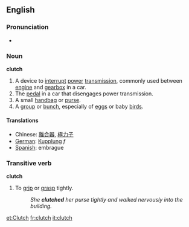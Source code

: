 ==English==

===Pronunciation===
*{{audio|en-us-clutch.ogg|Audio (US)}}

===Noun===
'''clutch'''
#A device to [[interrupt]] [[power]] [[transmission]], commonly used between [[engine]] and [[gearbox]] in a car.
#The [[pedal]] in a car that disengages power transmission.
#A small [[handbag]] or [[purse]].
#A [[group]] or [[bunch]], especially of [[eggs]] or baby [[birds]].

====Translations====
{{checktrans}}
*Chinese: [[離合器]], [[極力子]]
*[[German]]: [[Kupplung]] ''f''
*[[Spanish]]: embrague

===Transitive verb===
'''clutch'''
#To [[grip]] or [[grasp]] tightly.
#:''She '''clutched''' her purse tightly and walked nervously into the building.''


[[et:Clutch]]
[[fr:clutch]]
[[it:clutch]]